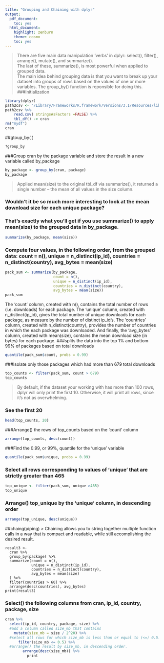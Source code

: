 ```yaml
---
title: "Grouping and Chaining with dplyr"
output:
  pdf_document:
    toc: yes
  html_document:
    highlight: zenburn
    theme: cosmo
    toc: yes
---
```

> There are five main data manipulation 'verbs' in dplyr: select(), filter(), arrange(), mutate(), and summarize().  
The last of these, summarize(), is most powerful when applied to grouped data.  
The main idea behind grouping data is that you want to break up your dataset into groups of rows based on the values of one or more variables. The group_by() function is reponsible for doing this.
###Initialization
```r
library(dplyr)
path2csv <- "/Library/Frameworks/R.framework/Versions/3.1/Resources/library/swirl/Courses/Getting_and_Cleaning_Data/Manipulating_Data_with_dplyr/2014-07-08.csv"
path2csv %>%
    read.csv( stringsAsFactors =FALSE) %>%
    tbl_df() -> cran
rm("mydf")
cran
```

##gtoup_by( )
```r
?group_by
```
###Group cran by the package variable and store the result in a new variable called by_package
```r
by_package <- group_by(cran, package)
by_package
```
> Applied mean(size) to the original tbl_df via summarize(), it returned a single number -- the mean of all values in the size column.   

### Wouldn't it be so much more interesting to look at the mean download size for each unique package?  
### That's exactly what you'll get if you use summarize() to apply mean(size) to the grouped data in by_package.
```r
summarize(by_package, mean(size))
```
### Compute four values, in the following order, from the grouped data: count = n(), unique = n_distinct(ip_id), countries = n_distinct(country), avg_bytes = mean(size)
```r
pack_sum <- summarize(by_package,
                      count = n(),
                      unique = n_distinct(ip_id),
                      countries = n_distinct(country),
                      avg_bytes = mean(size))
pack_sum
```
The 'count' column, created with n(), contains the total number of rows (i.e. downloads) for each package. The 'unique' column, created with n_distinct(ip_id), gives the total number of unique downloads for each package, as measure by the number of distinct ip_id's. The 'countries' column, created with n_distinct(country), provides the number of countries in which the each package was downloaded. And finally, the 'avg_bytes' column, created with mean(size), contains the mean download size (in bytes) for each package.
###splits the data into the top 1% and bottom 99% of packages based on total downloads
```r
quantile(pack_sum$count, probs = 0.99)
```
###Isolate only those packages which had more than 679 total downloads
```r
top_counts <- filter(pack_sum, count > 679)
top_counts
```
> By default, if the dataset your working with has more than 100 rows, dplyr will only print the first 10. Otherwise, it will print all rows, since it's not as overwhelming.

### See the first 20
```r
head(top_counts, 20)
```
###Arrange() the rows of top_counts based on the 'count' column
```r
arrange(top_counts, desc(count))
```
###Find the 0.99, or 99%, quantile for the 'unique' variable
```r
quantile(pack_sum$unique, probs = 0.99)
```
### Select all rows corresponding to values of 'unique' that are strictly greater than 465
```r
top_unique <- filter(pack_sum, unique >465)
top_unique
```
### Arrange() top_unique by the 'unique' column, in descending order
```r
arrange(top_unique, desc(unique))
```
##chaing(piping)
> Chaining allows you to string together multiple function calls in a way that is compact and readable, while still accomplishing the desired result.

```
result3 <-
  cran %>%
  group_by(package) %>%
  summarize(count = n(),
            unique = n_distinct(ip_id),
            countries = n_distinct(country),
            avg_bytes = mean(size)
  ) %>%
  filter(countries > 60) %>%
  arrange(desc(countries), avg_bytes)
print(result3)
```
### Select() the following columns from cran, ip_id, country, package, size
```r
cran %>%
  select(ip_id, country, package, size) %>%
  #add a column called size_mb that contains
    mutate(size_mb = size / 2^20) %>%
  #select all rows for which size_mb is less than or equal to (<=) 0.5.
      filter(size_mb <= 0.5) %>%
  #arrange() the result by size_mb, in descending order.
        arrange(desc(size_mb)) %>%
          print
```

